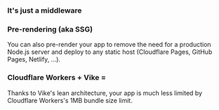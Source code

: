 
### It's just a middleware

<JustAMiddleware />

### Pre-rendering (aka SSG)

You can also pre-render your app to remove the need for a production Node.js server and deploy to any static host
(Cloudflare Pages, GitHub Pages, Netlify, ...).

<PrerenderPreview />

<h3>Cloudflare Workers + Vike = <Emoji name="red-heart" /></h3>

Thanks to Vike's lean architecture, your app is much less limited by Cloudflare Workers's 1MB bundle size limit.
